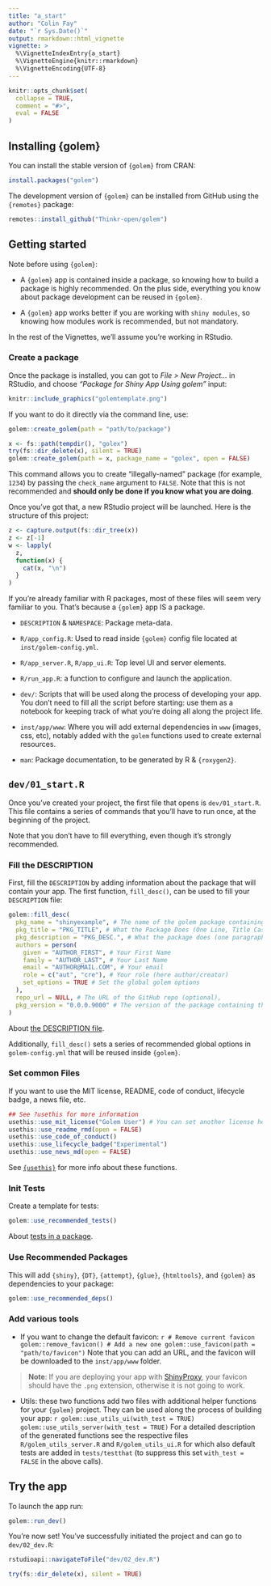 ```yaml
---
title: "a_start"
author: "Colin Fay"
date: "`r Sys.Date()`"
output: rmarkdown::html_vignette
vignette: >
  %\VignetteIndexEntry{a_start}
  %\VignetteEngine{knitr::rmarkdown}
  %\VignetteEncoding{UTF-8}
---
```


<script type="text/javascript">
$(document).ready(function () {
  window.initializeCodeFolding("show" === "show");
});
</script>

```r
knitr::opts_chunk$set(
  collapse = TRUE,
  comment = "#>",
  eval = FALSE
)
```

## Installing {golem}

You can install the stable version of `{golem}` from CRAN:
``` r
install.packages("golem")
```

The development version of `{golem}` can be installed from GitHub using the `{remotes}` package:
```r
remotes::install_github("Thinkr-open/golem")
```

## Getting started

Note before using `{golem}`:

- A `{golem}` app is contained inside a package, so knowing how to build a package is highly recommended. On the plus side, everything you know about package development can be reused in `{golem}`.

- A `{golem}` app works better if you are working with `shiny modules`, so knowing how modules work is recommended, but not mandatory.

In the rest of the Vignettes, we'll assume you're working in RStudio.

### Create a package

Once the package is installed, you can got to _File > New Project..._ in RStudio, and choose _"Package for Shiny App Using golem"_ input:

```r
knitr::include_graphics("golemtemplate.png")
```

If you want to do it directly via the command line, use:

```r
golem::create_golem(path = "path/to/package")
```

```r
x <- fs::path(tempdir(), "golex")
try(fs::dir_delete(x), silent = TRUE)
golem::create_golem(path = x, package_name = "golex", open = FALSE)
```

This command allows you to create "illegally-named" package (for example, `1234`) by passing the `check_name` argument to `FALSE`. Note that this is not recommended and __should only be done if you know what you are doing__.

Once you've got that, a new RStudio project will be launched. Here is the structure of this project:

```r
z <- capture.output(fs::dir_tree(x))
z <- z[-1]
w <- lapply(
  z,
  function(x) {
    cat(x, "\n")
  }
)
```


If you're already familiar with R packages, most of these files will seem very familiar to you. That's because a `{golem}` app IS a package.

+ `DESCRIPTION` & `NAMESPACE`: Package meta-data.

+ `R/app_config.R`: Used to read inside `{golem}` config file located at `inst/golem-config.yml`.

+ `R/app_server.R`, `R/app_ui.R`: Top level UI and server elements.

+ `R/run_app.R`: a function to configure and launch the application.

+ `dev/`: Scripts that will be used along the process of developing your app. You don't need to fill all the script before starting: use them as a notebook for keeping track of what you're doing all along the project life.

+ `inst/app/www`: Where you will add external dependencies in `www` (images, css, etc), notably added with the `golem` functions used to create external resources.

+ `man`: Package documentation, to be generated by R & `{roxygen2}`.

## `dev/01_start.R`

Once you've created your project, the first file that opens is `dev/01_start.R`. This file contains a series of commands that you'll have to run once, at the beginning of the project.

Note that you don't have to fill everything, even though it's strongly recommended.

### Fill the DESCRIPTION

First, fill the `DESCRIPTION` by adding information about the package that will contain your app. The first function, `fill_desc()`, can be used to fill your `DESCRIPTION` file:

```r
golem::fill_desc(
  pkg_name = "shinyexample", # The name of the golem package containing the app (typically lowercase, no underscore or periods)
  pkg_title = "PKG_TITLE", # What the Package Does (One Line, Title Case, No Period)
  pkg_description = "PKG_DESC.", # What the package does (one paragraph).
  authors = person(
    given = "AUTHOR_FIRST", # Your First Name
    family = "AUTHOR_LAST", # Your Last Name
    email = "AUTHOR@MAIL.COM", # Your email
    role = c("aut", "cre"), # Your role (here author/creator)
    set_options = TRUE # Set the global golem options
  ),
  repo_url = NULL, # The URL of the GitHub repo (optional),
  pkg_version = "0.0.0.9000" # The version of the package containing the app
)
```

About [the DESCRIPTION file](https://r-pkgs.org/description.html).

Additionally, `fill_desc()` sets a series of recommended global options in
`golem-config.yml` that will be reused inside `{golem}`.

### Set common Files

If you want to use the MIT license, README, code of conduct, lifecycle badge, a news file, etc.

```r
## See ?usethis for more information
usethis::use_mit_license("Golem User") # You can set another license here
usethis::use_readme_rmd(open = FALSE)
usethis::use_code_of_conduct()
usethis::use_lifecycle_badge("Experimental")
usethis::use_news_md(open = FALSE)
```

See [`{usethis}`](https://usethis.r-lib.org/) for more info about these functions.

### Init Tests

Create a template for tests:

```r
golem::use_recommended_tests()
```

About [tests in a package](https://r-pkgs.org/testing-basics.html).

### Use Recommended Packages

This will add `{shiny}`, `{DT}`, `{attempt}`, `{glue}`, `{htmltools}`, and
`{golem}` as dependencies to your package:

```r
golem::use_recommended_deps()
```

### Add various tools

+ If you want to change the default favicon:
    ```r
# Remove current favicon
golem::remove_favicon()
# Add a new one
golem::use_favicon(path = "path/to/favicon")
    ```
Note that you can add an URL, and the favicon will be downloaded to the `inst/app/www` folder.

> **Note**: If you are deploying your app with [ShinyProxy](https://www.shinyproxy.io/), your favicon should have the `.png` extension, otherwise it is not going to work.

+ Utils: these two functions add two files with additional helper functions for
your `{golem}` project. They can be used along the process of building your app:
    ```r
golem::use_utils_ui(with_test = TRUE)
golem::use_utils_server(with_test = TRUE)
    ```
For a detailed description of the generated functions see the respective files
`R/golem_utils_server.R` and `R/golem_utils_ui.R` for which also default tests
are added in `tests/testthat` (to suppress this set `with_test = FALSE` in the
above calls).

## Try the app

To launch the app run:

```r
golem::run_dev()
```


You're now set! You've successfully initiated the project and can go to `dev/02_dev.R`:

```r
rstudioapi::navigateToFile("dev/02_dev.R")
```

```r
try(fs::dir_delete(x), silent = TRUE)
```

